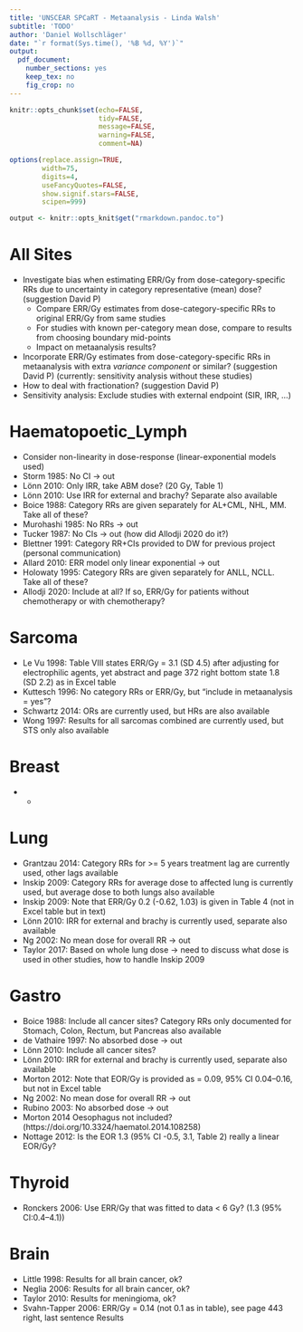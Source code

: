 ```yaml
---
title: 'UNSCEAR SPCaRT - Metaanalysis - Linda Walsh'
subtitle: 'TODO'
author: 'Daniel Wollschläger'
date: "`r format(Sys.time(), '%B %d, %Y')`"
output:
  pdf_document:
    number_sections: yes
    keep_tex: no
    fig_crop: no
---
```

    
```r
knitr::opts_chunk$set(echo=FALSE,
                      tidy=FALSE,
                      message=FALSE,
                      warning=FALSE,
                      comment=NA)

options(replace.assign=TRUE,
        width=75,
        digits=4,
        useFancyQuotes=FALSE,
        show.signif.stars=FALSE,
        scipen=999)

output <- knitr::opts_knit$get("rmarkdown.pandoc.to")
```

# All Sites

  * Investigate bias when estimating ERR/Gy from dose-category-specific RRs due to uncertainty in category representative (mean) dose? (suggestion David P)
      * Compare ERR/Gy estimates from dose-category-specific RRs to original ERR/Gy from same studies
      * For studies with known per-category mean dose, compare to results from choosing boundary mid-points
      * Impact on metaanalysis results?
  * Incorporate ERR/Gy estimates from dose-category-specific RRs in metaanalysis with extra *variance component* or similar? (suggestion David P) (currently: sensitivity analysis without these studies)
  * How to deal with fractionation? (suggestion David P)
  * Sensitivity analysis: Exclude studies with external endpoint (SIR, IRR, ...)

# Haematopoetic_Lymph

  * Consider non-linearity in dose-response (linear-exponential models used)
  * Storm 1985: No CI -> out
  * Lönn 2010: Only IRR, take ABM dose? (20 Gy, Table 1)
  * Lönn 2010: Use IRR for external and brachy? Separate also available
  * Boice 1988: Category RRs are given separately for AL+CML, NHL, MM. Take all of these?
  * Murohashi 1985: No RRs -> out
  * Tucker 1987: No CIs -> out (how did Allodji 2020 do it?)
  * Blettner 1991: Category RR+CIs provided to DW for previous project (personal communication)
  * Allard 2010: ERR model only linear exponential -> out
  * Holowaty 1995: Category RRs are given separately for ANLL, NCLL. Take all of these?
  * Allodji 2020: Include at all? If so, ERR/Gy for patients without chemotherapy or with chemotherapy?

# Sarcoma

  * Le Vu 1998: Table VIII states ERR/Gy = 3.1 (SD 4.5) after adjusting for electrophilic agents, yet abstract and page 372 right bottom state 1.8 (SD 2.2) as in Excel table
  * Kuttesch 1996: No category RRs or ERR/Gy, but "include in metaanalysis = yes"?
  * Schwartz 2014: ORs are currently used, but HRs are also available
  * Wong 1997: Results for all sarcomas combined are currently used, but STS only also available

# Breast

  * -

# Lung

  * Grantzau 2014: Category RRs for >= 5 years treatment lag are currently used, other lags available
  * Inskip 2009: Category RRs for average dose to affected lung is currently used, but average dose to both lungs also available
  * Inskip 2009: Note that ERR/Gy 0.2 (-0.62, 1.03) is given in Table 4 (not in Excel table but in text)
  * Lönn 2010: IRR for external and brachy is currently used, separate also available
  * Ng 2002: No mean dose for overall RR -> out
  * Taylor 2017: Based on whole lung dose -> need to discuss what dose is used in other studies, how to handle Inskip 2009

# Gastro

  * Boice 1988: Include all cancer sites? Category RRs only documented for Stomach, Colon, Rectum, but Pancreas also available
  * de Vathaire 1997: No absorbed dose -> out
  * Lönn 2010: Include all cancer sites?
  * Lönn 2010: IRR for external and brachy is currently used, separate also available
  * Morton 2012: Note that EOR/Gy is provided as = 0.09, 95% CI 0.04–0.16, but not in Excel table
  * Ng 2002: No mean dose for overall RR -> out
  * Rubino 2003: No absorbed dose -> out
  * Morton 2014 Oesophagus not included? (https://doi.org/10.3324/haematol.2014.108258)
  * Nottage 2012: Is the EOR 1.3 (95% CI -0.5, 3.1, Table 2) really a linear EOR/Gy?

# Thyroid

  * Ronckers 2006: Use ERR/Gy that was fitted to data < 6 Gy? (1.3 (95% CI:0.4–4.1))

# Brain

  * Little 1998: Results for all brain cancer, ok?
  * Neglia 2006: Results for all brain cancer, ok?
  * Taylor 2010: Results for meningioma, ok?
  * Svahn-Tapper 2006: ERR/Gy = 0.14 (not 0.1 as in table), see page 443 right, last sentence Results
